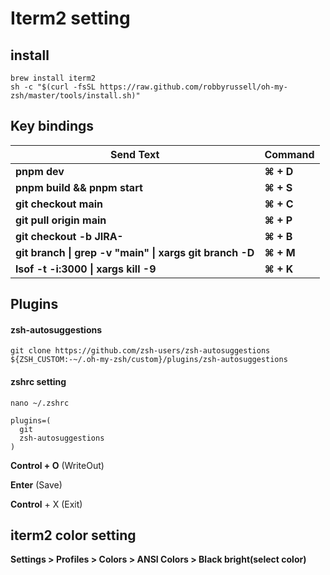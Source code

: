 # Iterm2 setting
## install
```
brew install iterm2
sh -c "$(curl -fsSL https://raw.github.com/robbyrussell/oh-my-zsh/master/tools/install.sh)"
```


## Key bindings
| Send Text                                              | Command       |
| -------------------------------------------------------| ------------- |
| **pnpm dev**                                           | **⌘ + D**     |
| **pnpm build && pnpm start**                           | **⌘ + S**     |
| **git checkout main**                                  | **⌘ + C**     |
| **git pull origin main**                               | **⌘ + P**     |
| **git checkout -b JIRA-**                              | **⌘ + B**     |
| **git branch \| grep -v "main" \| xargs git branch -D**| **⌘ + M**     |
| **lsof -t -i:3000 \| xargs kill -9**                   | **⌘ + K**     |

## Plugins
#### zsh-autosuggestions
```
git clone https://github.com/zsh-users/zsh-autosuggestions ${ZSH_CUSTOM:-~/.oh-my-zsh/custom}/plugins/zsh-autosuggestions
```
#### zshrc setting
```
nano ~/.zshrc
```
```
plugins=(
  git
  zsh-autosuggestions
)
```
**Control + O** (WriteOut)

**Enter** (Save)

**Control** + X (Exit)

## iterm2 color setting
**Settings > Profiles > Colors > ANSI Colors > Black bright(select color)**
